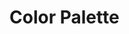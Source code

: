 
<Meta title='Palette/Colors' />

<h1>Color Palette</h1>

<ColorPalette>
    <ColorItem
        title='Primary'
        subtitle='purple color'
        colors={{ purple800: '#4700B9', purple100: '#D4C9FF' }}
    />
    <ColorItem
        title='Secondary'
        subtitle='navy color'
        colors={{ navy900: '#10004F', navy400: '#4E4994' }}
    />
    <ColorItem
        title='Gray Scale'
        subtitle='gray color'
        colors={{
            black: '#1A1A1A',
            gray800: '#2F2F2F',
            gray700: '#5C5C5C',
            gray400: '#B6B6B6',
            gray300: '#E4E4E4',
            gray200: '#F9F9F9',
            white: '#FFFFFF',
        }}
    />

</ColorPalette>
